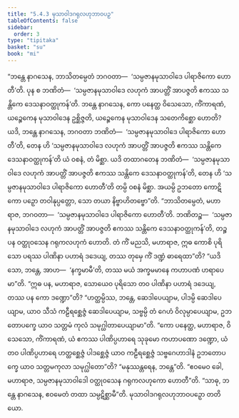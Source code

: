 ```yaml
---
title: "5.4.3 မုသာဝါဒဂရုလဟုဘာဝပဉှ"
tableOfContents: false
sidebar:
  order: 3
type: "tipitaka"
basket: "su"
book: "mi"
---
```



<DynamicBreadcrumb />

<Division number="152" book="mi" e="ch" v="28">

<Paragraph number="869" book="mi">
“ဘန္တေ နာဂသေန, ဘာသိတမ္ပေတံ ဘဂဝတာ—  ‘သမ္ပဇာနမုသာဝါဒေ ပါရာဇိကော ဟောတီ’တိ. ပုန စ ဘဏိတံ—  ‘သမ္ပဇာနမုသာဝါဒေ လဟုကံ အာပတ္တိံ အာပဇ္ဇတိ ဧကဿ သန္တိကေ ဒေသနာဝတ္ထုကန်’တိ. ဘန္တေ နာဂသေန, ကော ပနေတ္ထ ဝိသေသော, ကိံကာရဏံ, ယဉ္စေကေန မုသာဝါဒေန ဥစ္ဆိဇ္ဇတိ, ယဉ္စေကေန မုသာဝါဒေန သတေကိစ္ဆော ဟောတိ? ယဒိ, ဘန္တေ နာဂသေန, ဘဂဝတာ ဘဏိတံ—  ‘သမ္ပဇာနမုသာဝါဒေ ပါရာဇိကော ဟောတီ’တိ, တေန ဟိ ‘သမ္ပဇာနမုသာဝါဒေ လဟုကံ အာပတ္တိံ အာပဇ္ဇတိ ဧကဿ သန္တိကေ ဒေသနာဝတ္ထုကန်’တိ ယံ ဝစနံ, တံ မိစ္ဆာ. ယဒိ တထာဂတေန ဘဏိတံ—  ‘သမ္ပဇာနမုသာဝါဒေ လဟုကံ အာပတ္တိံ အာပဇ္ဇတိ ဧကဿ သန္တိကေ ဒေသနာဝတ္ထုကန်’တိ, တေန ဟိ ‘သမ္ပဇာနမုသာဝါဒေ ပါရာဇိကော ဟောတီ’တိ တမ္ပိ ဝစနံ မိစ္ဆာ. အယမ္ပိ ဥဘတော ကောဋိကော ပဉှော တဝါနုပ္ပတ္တော, သော တယာ နိဗ္ဗာဟိတဗ္ဗော”တိ.
</Paragraph>

<Paragraph number="870" book="mi">
“ဘာသိတမ္ပေတံ, မဟာရာဇ, ဘဂဝတာ—  ‘သမ္ပဇာနမုသာဝါဒေ ပါရာဇိကော ဟောတီ’တိ. ဘဏိတဉ္စ—  ‘သမ္ပဇာနမုသာဝါဒေ လဟုကံ အာပတ္တိံ အာပဇ္ဇတိ ဧကဿ သန္တိကေ ဒေသနာဝတ္ထုကန်’တိ, တဉ္စ ပန ဝတ္ထုဝသေန ဂရုကလဟုကံ ဟောတိ. တံ ကိံ မညသိ, မဟာရာဇ, ဣဓ ကောစိ ပုရိသော ပရဿ ပါဏိနာ ပဟာရံ ဒဒေယျ, တဿ တုမှေ ကိံ ဒဏ္ဍံ ဓာရေထာ”တိ? “ယဒိ သော, ဘန္တေ, အာဟ—  ‘နက္ခမာမီ’တိ, တဿ မယံ အက္ခမမာနေ ကဟာပဏံ ဟရာပေမာ”တိ. “ဣဓ ပန, မဟာရာဇ, သောယေဝ ပုရိသော တဝ ပါဏိနာ ပဟာရံ ဒဒေယျ, တဿ ပန ကော ဒဏ္ဍော”တိ? “ဟတ္ထမ္ပိဿ, ဘန္တေ, ဆေဒါပေယျာမ, ပါဒမ္ပိ ဆေဒါပေယျာမ, ယာဝ သီသံ ကဠီရစ္ဆေဇ္ဇံ ဆေဒါပေယျာမ, သဗ္ဗမ္ပိ တံ ဂေဟံ ဝိလုမ္ပာပေယျာမ, ဥဘတောပက္ခေ ယာဝ သတ္တမံ ကုလံ သမုဂ္ဃါတာပေယျာမာ”တိ. “ကော ပနေတ္ထ, မဟာရာဇ, ဝိသေသော, ကိံကာရဏံ, ယံ ဧကဿ ပါဏိပ္ပဟာရေ သုခုမော ကဟာပဏော ဒဏ္ဍော, ယံ တဝ ပါဏိပ္ပဟာရေ ဟတ္ထစ္ဆေဇ္ဇံ ပါဒစ္ဆေဇ္ဇံ ယာဝ ကဠီရစ္ဆေဇ္ဇံ သဗ္ဗဂေဟာဒါနံ ဥဘတောပက္ခေ ယာဝ သတ္တမကုလာ သမုဂ္ဃါတော”တိ? “မနုဿန္တရေန, ဘန္တေ”တိ. “ဧဝမေဝ ခေါ, မဟာရာဇ, သမ္ပဇာနမုသာဝါဒေါ ဝတ္ထုဝသေန ဂရုကလဟုကော ဟောတီ”တိ. “သာဓု, ဘန္တေ နာဂသေန, ဧဝမေတံ တထာ သမ္ပဋိစ္ဆာမီ”တိ.

</Paragraph>
</Division>

<Paragraph number="871" type="center" book="mi">
မုသာဝါဒဂရုလဟုဘာဝပဉှော တတိယော.
</Paragraph>